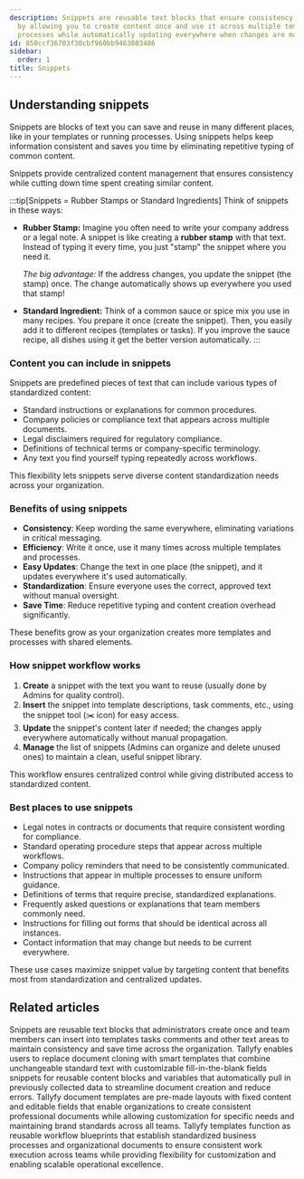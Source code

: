 ```yaml
---
description: Snippets are reusable text blocks that ensure consistency and efficiency
  by allowing you to create content once and use it across multiple templates and
  processes while automatically updating everywhere when changes are made.
id: 850ccf36703f30cbf960bb9463803486
sidebar:
  order: 1
title: Snippets
---
```


## Understanding snippets

Snippets are blocks of text you can save and reuse in many different places, like in your templates or running processes. Using snippets helps keep information consistent and saves you time by eliminating repetitive typing of common content.

Snippets provide centralized content management that ensures consistency while cutting down time spent creating similar content.

:::tip[Snippets = Rubber Stamps or Standard Ingredients]
Think of snippets in these ways:

- **Rubber Stamp:** Imagine you often need to write your company address or a legal note. A snippet is like creating a **rubber stamp** with that text. Instead of typing it every time, you just "stamp" the snippet where you need it.

  *The big advantage:* If the address changes, you update the snippet (the stamp) once. The change automatically shows up everywhere you used that stamp!

- **Standard Ingredient:** Think of a common sauce or spice mix you use in many recipes. You prepare it once (create the snippet). Then, you easily add it to different recipes (templates or tasks). If you improve the sauce recipe, all dishes using it get the better version automatically.
:::

### Content you can include in snippets

Snippets are predefined pieces of text that can include various types of standardized content:
- Standard instructions or explanations for common procedures.
- Company policies or compliance text that appears across multiple documents.
- Legal disclaimers required for regulatory compliance.
- Definitions of technical terms or company-specific terminology.
- Any text you find yourself typing repeatedly across workflows.

This flexibility lets snippets serve diverse content standardization needs across your organization.

### Benefits of using snippets

- **Consistency**: Keep wording the same everywhere, eliminating variations in critical messaging.
- **Efficiency**: Write it once, use it many times across multiple templates and processes.
- **Easy Updates**: Change the text in one place (the snippet), and it updates everywhere it's used automatically.
- **Standardization**: Ensure everyone uses the correct, approved text without manual oversight.
- **Save Time**: Reduce repetitive typing and content creation overhead significantly.

These benefits grow as your organization creates more templates and processes with shared elements.

### How snippet workflow works

1. **Create** a snippet with the text you want to reuse (usually done by Admins for quality control).
2. **Insert** the snippet into template descriptions, task comments, etc., using the snippet tool (✂️ icon) for easy access.
3. **Update** the snippet's content later if needed; the changes apply everywhere automatically without manual propagation.
4. **Manage** the list of snippets (Admins can organize and delete unused ones) to maintain a clean, useful snippet library.

This workflow ensures centralized control while giving distributed access to standardized content.

### Best places to use snippets

- Legal notes in contracts or documents that require consistent wording for compliance.
- Standard operating procedure steps that appear across multiple workflows.
- Company policy reminders that need to be consistently communicated.
- Instructions that appear in multiple processes to ensure uniform guidance.
- Definitions of terms that require precise, standardized explanations.
- Frequently asked questions or explanations that team members commonly need.
- Instructions for filling out forms that should be identical across all instances.
- Contact information that may change but needs to be current everywhere.

These use cases maximize snippet value by targeting content that benefits most from standardization and centralized updates.


<PageTree />


## Related articles
<CardGrid>
<LinkTitleCard header="<b>Snippets > Use snippets</b>" href="/products/pro/documenting/templates/snippets/how-can-i-use-snippets-to-simplify-workflow-in-tallyfy/" > Snippets are reusable text blocks that administrators create once and team members can insert into templates tasks comments and other text areas to maintain consistency and save time across the organization. </LinkTitleCard>
<LinkTitleCard header="<b>Features > Fill in the blanks</b>" href="/products/pro/tutorials/features/fill-in-the-blanks/" > Tallyfy enables users to replace document cloning with smart templates that combine unchangeable standard text with customizable fill-in-the-blank fields snippets for reusable content blocks and variables that automatically pull in previously collected data to streamline document creation and reduce errors. </LinkTitleCard>
<LinkTitleCard header="<b>Documenting > Documents</b>" href="/products/pro/documenting/documents/" > Tallyfy document templates are pre-made layouts with fixed content and editable fields that enable organizations to create consistent professional documents while allowing customization for specific needs and maintaining brand standards across all teams. </LinkTitleCard>
<LinkTitleCard header="<b>Documenting > Templates</b>" href="/products/pro/documenting/templates/" > Tallyfy templates function as reusable workflow blueprints that establish standardized business processes and organizational documents to ensure consistent work execution across teams while providing flexibility for customization and enabling scalable operational excellence. </LinkTitleCard>
</CardGrid>